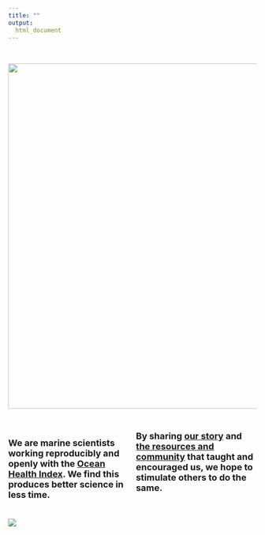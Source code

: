 ```yaml
---
title: ""
output:
  html_document
---
```


<!---From http://stackoverflow.com/questions/31753897/2-column-section-in-r-markdown:
Put in your css file or directly in rmarkdown--->
<style>
  .col2 {
    columns: 2 200px;         /* number of columns and width in pixels*/
    -webkit-columns: 2 200px; /* chrome, safari */
    -moz-columns: 2 200px;    /* firefox */
  }
</style>

<br>


<center>
  <a href="https://www.nature.com/articles/s41559-017-0160">
    <img src="figures/nature-screenshot.png" width="700px">
  </a>
</center>

<!---for rmarkdown: [![Alt text](Web link or path)](web link to website) --->

<br>

<div class="col2">

<font size="4"><strong>
We are marine scientists working reproducibly and openly with the [Ocean Health Index](http://ohi-science.org). We find this produces better science in less time.

By sharing [our story](http://ohi-science.org/betterscienceinlesstime/our_story.html) and [the resources and community](http://ohi-science.org/betterscienceinlesstime/resources_and_community.html) that taught and encouraged us, we hope to stimulate others to do the same.
</font>
</div>


<br>
[![](https://docs.google.com/drawings/d/1633uvIYgsBhiKBddQAaTlvYDJgOK1uiDB6wkooNyhFc/pub?w=150)](http://ohi-science.org)


